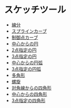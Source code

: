 # スケッチツール

- [線分](sketch-tool/line)
- [スプラインカーブ](sketch-tool/spline-curve)
- [制御点カーブ](sketch-tool/control-point-curve)
- [中心からの円](sketch-tool/center-circle)
- [2点指定の円](sketch-tool/two-point-circle)
- [3点指定の円](sketch-tool/three-point-circle)
- [中心からの円弧](sketch-tool/center-point-arc)
- [3点指定の円弧](sketch-tool/three-point-arc)
- [多角形](sketch-tool/regular-polygon)
- [螺旋](sketch-tool/spiral)
- [対角線からの四角形](sketch-tool/corner-rectangle)
- [中心からの四角形](sketch-tool/center-rectangle)
- [3点指定の四角形](sketch-tool/three-point-rectangle)

